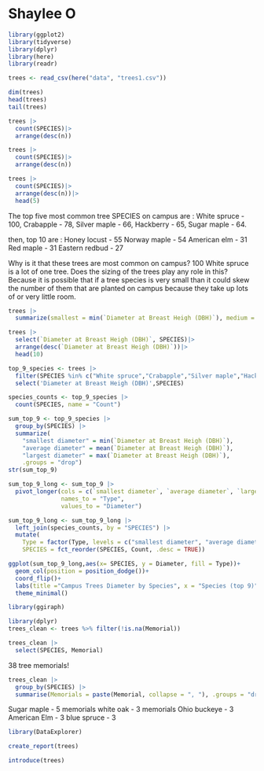 
# Shaylee O {-}

```r
library(ggplot2)
library(tidyverse)
library(dplyr)
library(here)
library(readr)
```


```r
trees <- read_csv(here("data", "trees1.csv"))

dim(trees)
head(trees)
tail(trees)

```

```r
trees |> 
  count(SPECIES)|>
  arrange(desc(n))


```

```r
trees |> 
  count(SPECIES)|>
  arrange(desc(n))
```

```r
trees |> 
  count(SPECIES)|>
  arrange(desc(n))|>
  head(5)
```

The top five most common tree SPECIES on campus are :
White spruce - 100, 
Crabapple - 78, 
Silver maple - 66, 
Hackberry - 65, 
Sugar maple - 64. 

then, top 10 are :
Honey locust - 55
Norway maple - 54
American elm - 31
Red maple - 31
Eastern redbud - 27 

Why is it that these trees are most common on campus? 100 White spruce is a lot of one tree. Does the sizing of the trees play any role in this? Because it is possible that if a tree species is very small than it could skew the number of them that are planted on campus because they take up lots of or very little room. 

```r
trees |>
  summarize(smallest = min(`Diameter at Breast Heigh (DBH)`), medium = mean(`Diameter at Breast Heigh (DBH)`), largest = max(`Diameter at Breast Heigh (DBH)`))
```
```r
trees |>
  select(`Diameter at Breast Heigh (DBH)`, SPECIES)|>
  arrange(desc(`Diameter at Breast Heigh (DBH)`))|>
  head(10)
```

```r
top_9_species <- trees |>
  filter(SPECIES %in% c("White spruce","Crabapple","Silver maple","Hackberry", "Sugar maple","Honey locust","Norway maple","American elm","Red maple"))|>
  select('Diameter at Breast Heigh (DBH)',SPECIES)
```

```r
species_counts <- top_9_species |>
  count(SPECIES, name = "Count")
```


```r
sum_top_9 <- top_9_species |>
  group_by(SPECIES) |>
  summarize(
    "smallest diameter" = min(`Diameter at Breast Heigh (DBH)`),
    "average diameter" = mean(`Diameter at Breast Heigh (DBH)`),
    "largest diameter" = max(`Diameter at Breast Heigh (DBH)`),
    .groups = "drop")
str(sum_top_9)
```

```r

sum_top_9_long <- sum_top_9 |>
  pivot_longer(cols = c(`smallest diameter`, `average diameter`, `largest diameter`),
               names_to = "Type",
               values_to = "Diameter")

```


```r
sum_top_9_long <- sum_top_9_long |>
  left_join(species_counts, by = "SPECIES") |>
  mutate(
    Type = factor(Type, levels = c("smallest diameter", "average diameter", "largest diameter")),
    SPECIES = fct_reorder(SPECIES, Count, .desc = TRUE))
```


```r
ggplot(sum_top_9_long,aes(x= SPECIES, y = Diameter, fill = Type))+
  geom_col(position = position_dodge())+
  coord_flip()+
  labs(title ="Campus Trees Diameter by Species", x = "Species (top 9)", y = "Diameter at Breast Height (inches)", fill = "Measurement Type", caption = "Data from Macalester Tree Inventory Drive (LAST UPDATED JULY 2024)")+
  theme_minimal()

```
```r
library(ggiraph)


```


```r
library(dplyr)
trees_clean <- trees %>% filter(!is.na(Memorial))

```

```r
trees_clean |>
  select(SPECIES, Memorial)

```


38 tree memorials!

```r
trees_clean |>
  group_by(SPECIES) |>
  summarise(Memorials = paste(Memorial, collapse = ", "), .groups = "drop")

```
Sugar maple - 5 memorials 
white oak - 3 memorials
Ohio buckeye - 3 
American Elm - 3
blue spruce - 3

```r
library(DataExplorer)

create_report(trees)

```

```r
introduce(trees)
```


